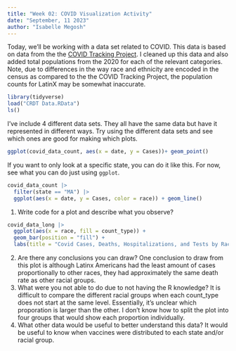```yaml
---
title: "Week 02: COVID Visualization Activity"
date: "September, 11 2023"
author: "Isabelle Megosh"
---
```


Today, we'll be working with a data set related to COVID.
This data is based on data from the the [COVID Tracking Project](https://covidtracking.com/).
I cleaned up this data and also added total populations from the 2020 for each of the relevant categories.
Note, due to differences in the way race and ethnicity are encoded in the census as compared to the the COVID Tracking Project, the population counts for LatinX may be somewhat inaccurate.

```r
library(tidyverse)
load("CRDT Data.RData")
ls()
```

I've include 4 different data sets.
They all have the same data but have it represented in different ways.
Try using the different data sets and see which ones are good for making which plots.


```r
ggplot(covid_data_count, aes(x = date, y = Cases))+ geom_point()
```



If you want to only look at a specific state, you can do it like this.
For now, see what you can do just using `ggplot`.

```r
covid_data_count |> 
  filter(state == "MA") |> 
  ggplot(aes(x = date, y = Cases, color = race)) + geom_line()
```

1. Write code for a plot and describe what you observe?

```r
covid_data_long |> 
  ggplot(aes(x = race, fill = count_type)) +
  geom_bar(position = "fill") + 
  labs(title = "Covid Cases, Deaths, Hospitalizations, and Tests by Race", x = "Race", y = "")
```
2. Are there any conclusions you can draw?
One conclusion to draw from this plot is although Latinx Americans had the least amount of cases proportionally to other races, they had approximately the same death rate as other racial groups.
3. What were you not able to do due to not having the R knowledge?
It is difficult to compare the different racial groups when each count_type does not start at the same level. Essentially, it's unclear which proporation is larger than the other. I don't know how to split the plot into four groups that would show each proportion individually.
4. What other data would be useful to better understand this data?
It would be useful to know when vaccines were distributed to each state and/or racial group.